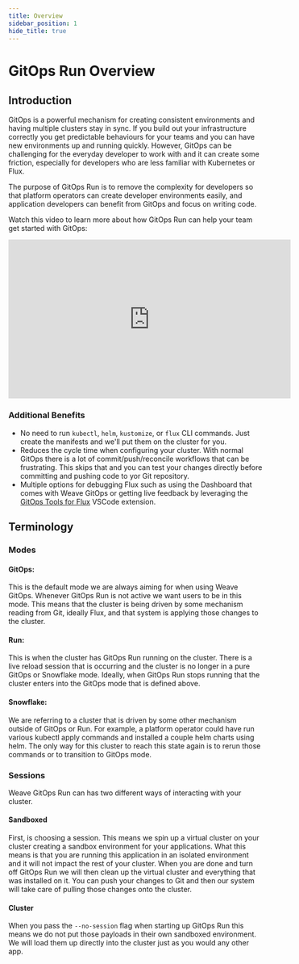 ```yaml
---
title: Overview
sidebar_position: 1
hide_title: true
---
```



# GitOps Run Overview

## Introduction

GitOps is a powerful mechanism for creating consistent environments and having
multiple clusters stay in sync. If you build out your infrastructure correctly
you get predictable behaviours for your teams and you can have new environments
up and running quickly. However, GitOps can be challenging for the everyday developer
to work with and it can create some friction, especially for developers who are
less familiar with Kubernetes or Flux.

The purpose of GitOps Run is to remove the complexity for developers so that
platform operators can create developer environments easily, and application developers
can benefit from GitOps and focus on writing code.

Watch this video to learn more about how GitOps Run can help your team
get started with GitOps:

<iframe width="560" height="315" src="https://www.youtube.com/embed/2TJz7RhDtAc" title="YouTube video player" frameborder="0" allow="accelerometer; autoplay; clipboard-write; encrypted-media; gyroscope; picture-in-picture" allowfullscreen></iframe>

### Additional Benefits
* No need to run `kubectl`, `helm`, `kustomize`, or `flux` CLI commands.  Just create the manifests and we'll put them on the cluster for you.
* Reduces the cycle time when configuring your cluster.  With normal GitOps there is a lot of commit/push/reconcile workflows that can be frustrating.  This skips that and you can test your changes directly before committing and pushing code to yor Git repository.
* Multiple options for debugging Flux such as using the Dashboard that comes with Weave GitOps or getting live feedback by leveraging the [GitOps Tools for Flux](https://marketplace.visualstudio.com/items?itemName=Weaveworks.vscode-gitops-tools) VSCode extension.

## Terminology

### Modes

#### GitOps:
This is the default mode we are always aiming for when using Weave GitOps. Whenever GitOps Run
is not active we want users to be in this mode. This means that the cluster is being driven by
some mechanism reading from Git, ideally Flux, and that system is applying those changes
to the cluster.

#### Run:
This is when the cluster has GitOps Run running on the cluster. There is a live reload session
that is occurring and the cluster is no longer in a pure GitOps or Snowflake mode. Ideally, when
GitOps Run stops running that the cluster enters into the GitOps mode that is defined above.

#### Snowflake:
We are referring to a cluster that is driven by some other mechanism outside of GitOps or Run.
For example, a platform operator could have run various kubectl apply commands and installed
a couple helm charts using helm. The only way for this cluster to reach this state again is to
rerun those commands or to transition to GitOps mode.

### Sessions

Weave GitOps Run can has two different ways of interacting with your cluster.

#### Sandboxed

First, is choosing a session.
This means we spin up a virtual cluster on your cluster creating a sandbox environment for your applications.
What this means is that you are running this application in an isolated environment and it will not impact the
rest of your cluster.  When you are done and turn off GitOps Run we will then clean up the virtual cluster and
everything that was installed on it.  You can push your changes to Git and then our system will take care of
pulling those changes onto the cluster.

#### Cluster
When you pass the `--no-session` flag when starting up GitOps Run this means we do not put those payloads in
their own sandboxed environment.  We will load them up directly into the cluster just as you would any other app.
